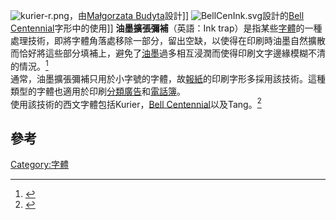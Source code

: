 {{Expand|time=2013-11-13}}
[[File:kurier-r.png|frame]]，由[[Małgorzata_Budyta|Małgorzata Budyta]]設計]]
[[File:BellCenInk.svg|frame]]設計的[[Bell_Centennial|Bell Centennial]]字形中的使用]]
'''油墨擴張彌補'''（英語：Ink trap）是指某些[[字體|字體]]的一種處理技術，即將字體角落處移除一部分，留出空缺，以使得在印刷時油墨自然擴散而恰好將這些部分填補上，避免了[[油墨|油墨]]過多相互浸潤而使得印刷文字邊緣模糊不清的情況。<ref>{{cite book |last1=Heller |first2=Steven |title=Design dialogues |url=https://archive.org/details/designdialogues0000unse |year=1998 |publisher=Allworth Communications, Inc |isbn=978-1-58115-007-0 |first2=Elinor |last2=Pettit |page=[https://archive.org/details/designdialogues0000unse/page/32 32]}}</ref>
<br />
通常，油墨擴張彌補只用於小字號的字體，故[[報紙|報紙]]的印刷字形多採用該技術。這種類型的字體也適用於印刷[[分類廣告|分類廣告]]和[[電話簿|電話簿]]。
<br />
使用該技術的西文字體包括Kurier，[[Bell_Centennial|Bell Centennial]]以及Tang。<ref>{{cite web |url=http://www.type.fi/SuomiTang.html |title=This is Tang! |last1=Haaparanta |first1=Tomi |date=2004 |website=http://www.type.fi/ |publisher=Suomi Type Foundry |accessdate=11 July 2013 |archive-date=2013-11-13 |archive-url=https://web.archive.org/web/20131113054853/http://www.type.fi/SuomiTang.html |dead-url=no }}</ref>

==參考==
{{Reflist}}

[[Category:字體|Category:字體]]
{{字体小作品}}